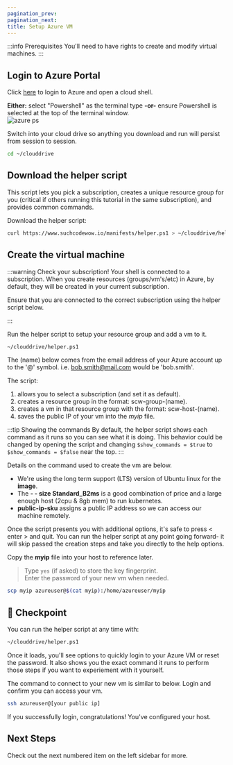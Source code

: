 ```yaml
---
pagination_prev:
pagination_next:
title: Setup Azure VM
---
```


:::info Prerequisites
You'll need to have rights to create and modify virtual machines.
:::

## Login to Azure Portal

Click [here](https://portal.azure.com/#cloudshell) to login to Azure and open a cloud shell.

**Either:** select "Powershell" as the terminal type **-or-** ensure Powershell is selected at the top of the terminal window.  
![azure ps](/img/powershell.png)

Switch into your cloud drive so anything you download and run will persist from session to session.

```bash
cd ~/clouddrive
```

## Download the helper script

This script lets you pick a subscription, creates a unique resource group for you (critical if others running this tutorial in the same subscription), and provides common commands.

Download the helper script:

```bash
curl https://www.suchcodewow.io/manifests/helper.ps1 > ~/clouddrive/helper.ps1
```

## Create the virtual machine

:::warning Check your subscription!
Your shell is connected to a subscription. When you create resources (groups/vm's/etc) in Azure, by default, they will be created in your current subscription.

Ensure that you are connected to the correct subscription using the helper script below.

:::

Run the helper script to setup your resource group and add a vm to it.

```bash
~/clouddrive/helper.ps1
```

The (name) below comes from the email address of your Azure account up to the '@' symbol. i.e. bob.smith@mail.com would be 'bob.smith'.

The script:

1. allows you to select a subscription (and set it as default).
1. creates a resource group in the format: scw-group-(name).
1. creates a vm in that resource group with the format: scw-host-(name).
1. saves the public IP of your vm into the _myip_ file.

:::tip Showing the commands
By default, the helper script shows each command as it runs so you can see what it is doing. This behavior could be changed by opening the script and changing `$show_commands = $true` to `$show_commands = $false` near the top.
:::

Details on the command used to create the vm are below.

- We're using the long term support (LTS) version of Ubuntu linux for the **image**.
- The **- - size Standard_B2ms** is a good combination of price and a large enough host (2cpu & 8gb mem) to run kubernetes.
- **public-ip-sku** assigns a public IP address so we can access our machine remotely.

Once the script presents you with additional options, it's safe to press < enter > and quit. You can run the helper script at any point going forward- it will skip passed the creation steps and take you directly to the help options.

Copy the **myip** file into your host to reference later.

> Type `yes` (if asked) to store the key fingerprint.  
> Enter the password of your new vm when needed.

```bash
scp myip azureuser@$(cat myip):/home/azureuser/myip
```

## :checkered_flag: Checkpoint

You can run the helper script at any time with:

```bash
~/clouddrive/helper.ps1
```

Once it loads, you'll see options to quickly login to your Azure VM or reset the password. It also shows you the exact command it runs to perform those steps if you want to experiement with it yourself.

The command to connect to your new vm is similar to below. Login and confirm you can access your vm.

```bash
ssh azureuser@[your public ip]
```

If you successfully login, congratulations! You've configured your host.

## Next Steps

Check out the next numbered item on the left sidebar for more.
